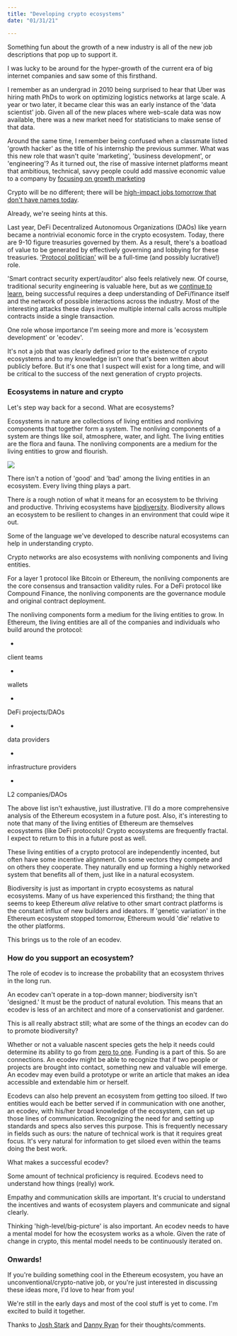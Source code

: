 ```yaml
---
title: "Developing crypto ecosystems"
date: "01/31/21"

---
```


Something fun about the growth of a new industry is all of the new job descriptions that pop up to support it.

I was lucky to be around for the hyper-growth of the current era of big internet companies and saw some of this firsthand.

I remember as an undergrad in 2010 being surprised to hear that Uber was hiring math PhDs to work on optimizing logistics networks at large scale. A year or two later, it became clear this was an early instance of the 'data scientist' job. Given all of the new places where web-scale data was now available, there was a new market need for statisticians to make sense of that data.

Around the same time, I remember being confused when a classmate listed 'growth hacker' as the title of his internship the previous summer. What was this new role that wasn't quite 'marketing', 'business development', or 'engineering'? As it turned out, the rise of massive internet platforms meant that ambitious, technical, savvy people could add massive economic value to a company by [focusing on growth marketing](https://andrewchen.co/how-to-be-a-growth-hacker-an-airbnbcraigslist-case-study/)

Crypto will be no different; there will be [ high-impact jobs tomorrow that don't have names today](https://twitter.com/lakshmansankar/status/1345494122690351105).

Already, we're seeing hints at this.

Last year, DeFi Decentralized Autonomous Organizations (DAOs) like yearn became a nontrivial economic force in the crypto ecosystem. Today, there are 9-10 figure treasuries governed by them. As a result, there's a boatload of value to be generated by effectively governing and lobbying for these treasuries. ['Protocol politician'](https://www.coindesk.com/sushiswap-migration-defi-protocol-politicians) will be a full-time (and possibly lucrative!) role.

'Smart contract security expert/auditor' also feels relatively new. Of course, traditional security engineering is valuable here, but as we [continue to learn](https://www.youtube.com/watch?v=95_RmIAqRy0), being successful requires a deep understanding of DeFi/finance itself and the network of possible interactions across the industry. Most of the interesting attacks these days involve multiple internal calls across multiple contracts inside a single transaction.

One role whose importance I'm seeing more and more is 'ecosystem development' or 'ecodev'.

It's not a job that was clearly defined prior to the existence of crypto ecosystems and to my knowledge isn't one that's been written about publicly before. But it's one that I suspect will exist for a long time, and will be critical to the success of the next generation of crypto projects.

### Ecosystems in nature and crypto

Let's step way back for a second. What are ecosystems?

Ecosystems in nature are collections of living entities and nonliving components that together form a system. The nonliving components of a system are things like soil, atmosphere, water, and light. The living entities are the flora and fauna. The nonliving components are a medium for the living entities to grow and flourish.

![](https://imgur.com/cJ6GcLu.png)

There isn't a notion of 'good' and 'bad' among the living entities in an ecosystem. Every living thing plays a part.

There *is* a rough notion of what it means for an ecosystem to be thriving and productive. Thriving ecosystems have [biodiversity](https://en.wikipedia.org/wiki/Biodiversity). Biodiversity allows an ecosystem to be resilient to changes in an environment that could wipe it out.

Some of the language we've developed to describe natural ecosystems can help in understanding crypto.

Crypto networks are also ecosystems with nonliving components and living entities.

For a layer 1 protocol like Bitcoin or Ethereum, the nonliving components are the core consensus and transaction validity rules. For a DeFi protocol like Compound Finance, the nonliving components are the governance module and original contract deployment.

The nonliving components form a medium for the living entities to grow. In Ethereum, the living entities are all of the companies and individuals who build around the protocol:
    
  - 
client teams

  - 
wallets

  - 
DeFi projects/DAOs

  - 
data providers

  - 
infrastructure providers

  - 
L2 companies/DAOs

The above list isn't exhaustive, just illustrative. I'll do a more comprehensive analysis of the Ethereum ecosystem in a future post. Also, it's interesting to note that many of the living entities of Ethereum are themselves ecosystems (like DeFi protocols)! Crypto ecosystems are frequently fractal. I expect to return to this in a future post as well.

These living entities of a crypto protocol are independently incented, but often have some incentive alignment. On some vectors they compete and on others they cooperate. They naturally end up forming a highly networked system that benefits all of them, just like in a natural ecosystem.

Biodiversity is just as important in crypto ecosystems as natural ecosystems. Many of us have experienced this firsthand; the thing that seems to keep Ethereum *alive* relative to other smart contract platforms is the constant influx of new builders and ideators. If 'genetic variation' in the Ethereum ecosystem stopped tomorrow, Ethereum would 'die' relative to the other platforms.

This brings us to the role of an ecodev.

### How do you support an ecosystem?

The role of ecodev is to increase the probability that an ecosystem thrives in the long run.

An ecodev can't operate in a top-down manner; biodiversity isn't 'designed.' It must be the product of natural evolution. This means that an ecodev is less of an architect and more of a conservationist and gardener.

This is all really abstract still; what are some of the things an ecodev can do to promote biodiversity?

Whether or not a valuable nascent species gets the help it needs could determine its ability to go from [zero to one](https://en.wikipedia.org/wiki/Zero_to_One). Funding is a part of this. So are connections. An ecodev might be able to recognize that if two people or projects are brought into contact, something new and valuable will emerge. An ecodev may even build a prototype or write an article that makes an idea accessible and extendable him or herself.

Ecodevs can also help prevent an ecosystem from getting too siloed. If two entities would each be better served if in communication with one another, an ecodev, with his/her broad knowledge of the ecosystem, can set up those lines of communication. Recognizing the need for and setting up standards and specs also serves this purpose. This is frequently necessary in fields such as ours: the nature of technical work is that it requires great focus. It's very natural for information to get siloed even within the teams doing the best work.

What makes a successful ecodev?

Some amount of technical proficiency is required. Ecodevs need to understand how things (really) work.

Empathy and communication skills are important. It's crucial to understand the incentives and wants of ecosystem players and communicate and signal clearly.

Thinking 'high-level/big-picture' is also important. An ecodev needs to have a mental model for how the ecosystem works as a whole. Given the rate of change in crypto, this mental model needs to be continuously iterated on.

### Onwards!

If you're building something cool in the Ethereum ecosystem, you have an unconventional/crypto-native job, or you're just interested in discussing these ideas more, I'd love to hear from you!

We're still in the early days and most of the cool stuff is yet to come. I'm excited to build it together.

Thanks to [Josh Stark](https://twitter.com/0xstark) and [Danny  Ryan](https://twitter.com/dannyryan) for their thoughts/comments.
